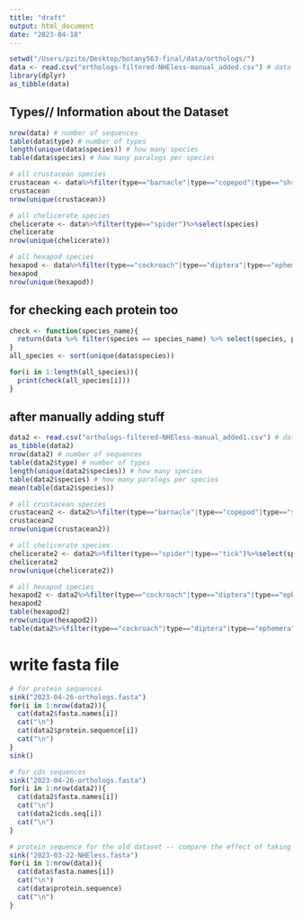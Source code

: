 ```yaml
---
title: "draft"
output: html_document
date: "2023-04-18"
---
```


```r
setwd("/Users/pzito/Desktop/botany563-final/data/orthologs/")
data <- read.csv("orthologs-filtered-NHEless-manual_added.csv") # data before adding paralogs
library(dplyr)
as_tibble(data)
```
## Types// Information about the Dataset 
```r
nrow(data) # number of sequences 
table(data$type) # number of types 
length(unique(data$species)) # how many species 
table(data$species) # how many paralogs per species

# all crustacean species
crustacean <- data%>%filter(type=="barnacle"|type=="copepod"|type=="shrimp")%>%select(species)
crustacean
nrow(unique(crustacean))

# all chelicerate species 
chelicerate <- data%>%filter(type=="spider")%>%select(species)
chelicerate
nrow(unique(chelicerate))

# all hexapod species 
hexapod <- data%>%filter(type=="cockroach"|type=="diptera"|type=="ephemera"|type=="hemiptera"|type=="hymenoptera"|type=="lepidoptera"|type=="thysanoptera")%>%select(species)
hexapod 
nrow(unique(hexapod))
```

## for checking each protein too 
```r
check <- function(species_name){
  return(data %>% filter(species == species_name) %>% select(species, protein.accession))
}
all_species <- sort(unique(data$species))

for(i in 1:length(all_species)){
  print(check(all_species[i]))
}
```

## after manually adding stuff
```r
data2 <- read.csv("orthologs-filtered-NHEless-manual_added1.csv") # data before adding paralogs
as_tibble(data2)
nrow(data2) # number of sequences 
table(data2$type) # number of types 
length(unique(data2$species)) # how many species 
table(data2$species) # how many paralogs per species
mean(table(data2$species))

# all crustacean species
crustacean2 <- data2%>%filter(type=="barnacle"|type=="copepod"|type=="shrimp")%>%select(species)
crustacean2
nrow(unique(crustacean2))

# all chelicerate species 
chelicerate2 <- data2%>%filter(type=="spider"|type=="tick")%>%select(species)
chelicerate2
nrow(unique(chelicerate2))

# all hexapod species 
hexapod2 <- data2%>%filter(type=="cockroach"|type=="diptera"|type=="ephemera"|type=="hemiptera"|type=="hymenoptera"|type=="lepidoptera"|type=="thysanoptera")%>%select(species)
hexapod2 
table(hexapod2)
nrow(unique(hexapod2))
table(data2%>%filter(type=="cockroach"|type=="diptera"|type=="ephemera"|type=="hemiptera"|type=="hymenoptera"|type=="lepidoptera"|type=="thysanoptera")%>%distinct(species, type)%>%select(type))
```

# write fasta file 
```r
# for protein sequences 
sink("2023-04-26-orthologs.fasta")
for(i in 1:nrow(data2)){
  cat(data2$fasta.names[i])
  cat("\n")
  cat(data2$protein.sequence[i])
  cat("\n")
}
sink()

# for cds sequences 
sink("2023-04-26-orthologs.fasta")
for(i in 1:nrow(data2)){
  cat(data2$fasta.names[i])
  cat("\n")
  cat(data2$cds.seq[i])
  cat("\n")
}

# protein sequence for the old dataset -- compare the effect of taking out the NHE sequences, but not nhaps 
sink("2023-03-22-NHEless.fasta")
for(i in 1:nrow(data)){
  cat(data$fasta.names[i])
  cat("\n")
  cat(data$protein.sequence)
  cat("\n")
}
```

